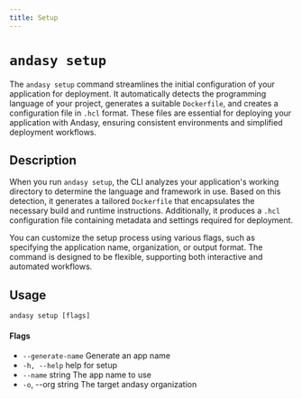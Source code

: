 ```yaml
---
title: Setup
---
```


# `andasy setup`

The `andasy setup` command streamlines the initial configuration of your application for deployment. It automatically detects the programming language of your project, generates a suitable `Dockerfile`, and creates a configuration file in `.hcl` format. These files are essential for deploying your application with Andasy, ensuring consistent environments and simplified deployment workflows.

## Description

When you run `andasy setup`, the CLI analyzes your application's working directory to determine the language and framework in use. Based on this detection, it generates a tailored `Dockerfile` that encapsulates the necessary build and runtime instructions. Additionally, it produces a `.hcl` configuration file containing metadata and settings required for deployment.

You can customize the setup process using various flags, such as specifying the application name, organization, or output format. The command is designed to be flexible, supporting both interactive and automated workflows.

## Usage

```
andasy setup [flags]
```

#### Flags

- `--generate-name`   Generate an app name
- `-h, --help`            help for setup
- `--name` string     The app name to use
- `-o`, --org string      The target andasy organization